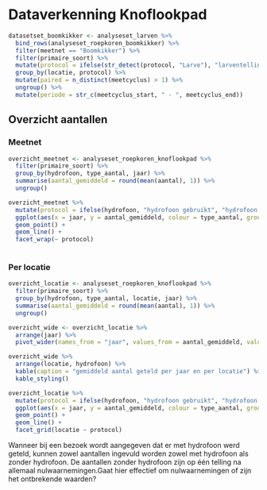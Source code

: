 

# Dataverkenning Knoflookpad

```r

datasetset_boomkikker <- analyseset_larven %>%
  bind_rows(analyseset_roepkoren_boomkikker) %>%
  filter(meetnet == "Boomkikker") %>%
  filter(primaire_soort) %>%
  mutate(protocol = ifelse(str_detect(protocol, "Larve"), "larventelling", "roepkoren")) %>%
  group_by(locatie, protocol) %>%
  mutate(paired = n_distinct(meetcyclus) > 1) %>%
  ungroup() %>%
  mutate(periode = str_c(meetcyclus_start, " - ", meetcyclus_end))

```

## Overzicht aantallen

### Meetnet

```r

overzicht_meetnet <- analyseset_roepkoren_knoflookpad %>%
  filter(primaire_soort) %>%
  group_by(hydrofoon, type_aantal, jaar) %>%
  summarise(aantal_gemiddeld = round(mean(aantal), 1)) %>%
  ungroup()

overzicht_meetnet %>%
  mutate(protocol = ifelse(hydrofoon, "hydrofoon gebruikt", "hydrofoon niet gebruikt")) %>%
  ggplot(aes(x = jaar, y = aantal_gemiddeld, colour = type_aantal, group = type_aantal)) +
  geom_point() +
  geom_line() +
  facet_wrap(~ protocol)
  
```

### Per locatie

```r
overzicht_locatie <- analyseset_roepkoren_knoflookpad %>%
  filter(primaire_soort) %>%
  group_by(hydrofoon, type_aantal, locatie, jaar) %>%
  summarise(aantal_gemiddeld = round(mean(aantal), 1)) %>%
  ungroup()

overzicht_wide <- overzicht_locatie %>%
  arrange(jaar) %>%
  pivot_wider(names_from = "jaar", values_from = aantal_gemiddeld, values_fill = 0)

```

```r
overzicht_wide %>%
  arrange(locatie, hydrofoon) %>%
  kable(caption = "gemiddeld aantal geteld per jaar en per locatie") %>%
  kable_styling()
```

```r
overzicht_locatie %>%
  mutate(protocol = ifelse(hydrofoon, "hydrofoon gebruikt", "hydrofoon niet gebruikt")) %>%
  ggplot(aes(x = jaar, y = aantal_gemiddeld, colour = type_aantal, group = type_aantal)) +
  geom_point() +
  geom_line() +
  facet_grid(locatie ~ protocol)
```

Wanneer bij een bezoek wordt aangegeven dat er met hydrofoon werd geteld, kunnen zowel aantallen ingevuld worden zowel met hydrofoon als zonder hydrofoon. 
De aantallen zonder hydrofoon zijn op één telling na allemaal nulwaarnemingen.Gaat hier effectief om nulwaarnemingen of zijn het ontbrekende waarden?  

